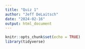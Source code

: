 ```yaml
---
title: "Quiz 1"
author: "Jeff DeLaitsch"
date: "2024-02-16"
output: html_document
---
```


```r
knitr::opts_chunk$set(echo = TRUE)
library(tidyverse)
```

